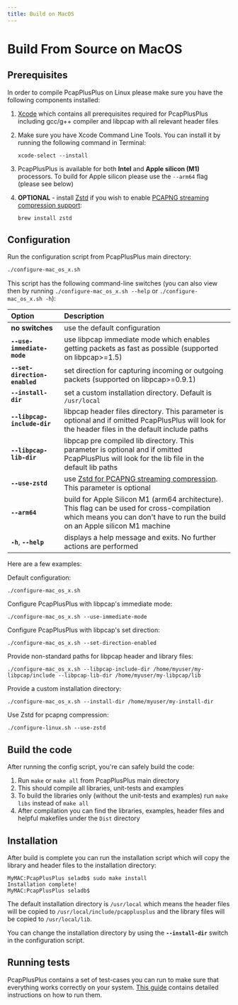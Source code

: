 ```yaml
---
title: Build on MacOS
---
```


# Build From Source on MacOS

## Prerequisites

In order to compile PcapPlusPlus on Linux please make sure you have the following components installed:

1. [Xcode](https://developer.apple.com/xcode/) which contains all prerequisites required for PcapPlusPlus including gcc/g++ compiler and libpcap with all relevant header files
2. Make sure you have Xcode Command Line Tools. You can install it by running the following command in Terminal:

   ```shell
   xcode-select --install
   ```

3. PcapPlusPlus is available for both **Intel** and **Apple silicon (M1)** processors. To build for Apple silicon please use the `--arm64` flag (please see below)
4. **OPTIONAL** - install [Zstd](https://facebook.github.io/zstd/) if you wish to enable [PCAPNG streaming compression support](../features#readingwriting-pcapng-files-with-compression):
   ```shell
   brew install zstd
   ```

## Configuration

Run the configuration script from PcapPlusPlus main directory:

```bash
./configure-mac_os_x.sh
```

This script has the following command-line switches (you can also view then by running `./configure-mac_os_x.sh --help` or `./configure-mac_os_x.sh -h`):

| Option                        | Description                                                                                                                                                                 |
| :---------------------------- | :-------------------------------------------------------------------------------------------------------------------------------------------------------------------------- |
| **no switches**               | use the default configuration                                                                                                                                               |
| **`--use-immediate-mode`**    | use libpcap immediate mode which enables getting packets as fast as possible (supported on libpcap>=1.5)                                                                    |
| **`--set-direction-enabled`** | set direction for capturing incoming or outgoing packets (supported on libpcap>=0.9.1)                                                                                      |
| **`--install-dir`**           | set a custom installation directory. Default is `/usr/local`                                                                                                                |
| **`--libpcap-include-dir`**   | libpcap header files directory. This parameter is optional and if omitted PcapPlusPlus will look for the header files in the default include paths                          |
| **`--libpcap-lib-dir`**       | libpcap pre compiled lib directory. This parameter is optional and if omitted PcapPlusPlus will look for the lib file in the default lib paths                              |
| **`--use-zstd`**              | use [Zstd for PCAPNG streaming compression](../features#readingwriting-pcapng-files-with-compression). This parameter is optional                                           |
| **`--arm64`**                 | build for Apple Silicon M1 (arm64 architecture). This flag can be used for cross-compilation which means you can don't have to run the build on an Apple silicon M1 machine |
| **`-h`**, **`--help`**        | displays a help message and exits. No further actions are performed                                                                                                         |

Here are a few examples:

Default configuration:

```shell
./configure-mac_os_x.sh
```

Configure PcapPlusPlus with libpcap's immediate mode:

```shell
./configure-mac_os_x.sh --use-immediate-mode
```

Configure PcapPlusPlus with libpcap's set direction:

```shell
./configure-mac_os_x.sh --set-direction-enabled
```

Provide non-standard paths for libpcap header and library files:

```shell
./configure-mac_os_x.sh --libpcap-include-dir /home/myuser/my-libpcap/include --libpcap-lib-dir /home/myuser/my-libpcap/lib
```

Provide a custom installation directory:

```shell
./configure-mac_os_x.sh --install-dir /home/myuser/my-install-dir
```

Use Zstd for pcapng compression:

```shell
./configure-linux.sh --use-zstd
```

## Build the code

After running the config script, you're can safely build the code:

1. Run `make` or `make all` from PcapPlusPlus main directory
2. This should compile all libraries, unit-tests and examples
3. To build the libraries only (without the unit-tests and examples) run `make libs` instead of `make all`
4. After compilation you can find the libraries, examples, header files and helpful makefiles under the `Dist` directory

## Installation

After build is complete you can run the installation script which will copy the library and header files to the installation directory:

```shell
MyMAC:PcapPlusPlus seladb$ sudo make install
Installation complete!
MyMAC:PcapPlusPlus seladb$
```

The default installation directory is `/usr/local` which means the header files will be copied to `/usr/local/include/pcapplusplus` and the library files will be copied to `/usr/local/lib`.

You can change the installation directory by using the **`--install-dir`** switch in the configuration script.

## Running tests

PcapPlusPlus contains a set of test-cases you can run to make sure that everything works correctly on your system. [This guide](../tests) contains detailed instructions on how to run them.
